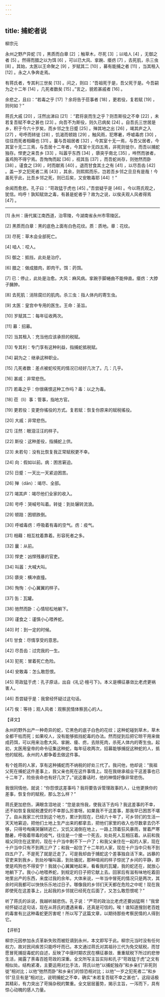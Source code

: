 ```yaml
---
---
---
```

title: 捕蛇者说
---




柳宗元

永州之野产异蛇 [1] ，黑质而白章 [2] ；触草木，尽死 [3] ；以啮人 [4] ，无御之者 [5] 。然得而腊之以为饵 [6] ，可以已大风、挛踠、瘘疠 [7] ，去死肌，杀三虫 [8] 。其始，太医以王命聚之 [9] ，岁赋其二 [10] ，募有能捕之者 [11] ，当其租入 [12] 。永之人争奔走焉。

有蒋氏者，专其利三世矣 [13] 。问之，则曰：“吾祖死于是，吾父死于是。今吾嗣为之十二年 [14] ，几死者数矣 [15] 。”言之，貌若甚戚者 [16] 。

余悲之，且曰：“若毒之乎 [17] ？余将告于莅事者 [18] ，更若役，复若赋 [19] ，则何如？”

蒋氏大戚 [20] ，汪然出涕曰 [21] ：“君将哀而生之乎？则吾斯役之不幸 [22] ，未若复吾赋不幸之甚也 [23] 。向吾不为斯役，则久已病矣 [24] 。自吾氏三世居是乡，积于今六十岁矣，而乡邻之生日蹙 [25] 。殚其地之出 [26] ，竭其庐之入 [27] ，号呼而转徙 [28] ，饥渴而顿踣 [29] ，触风雨，犯寒暑，呼嘘毒疠 [30] ，往往而死者相藉也 [31] 。曩与吾祖居者 [32] ，今其室十无一焉，与吾父居者，今其室十无二三焉，与吾居十二年者，今其室十无四五焉，非死则徙尔，而吾以捕蛇独存。悍吏之来吾乡 [33] ，叫嚣乎东西 [34] ，隳突乎南北 [35] ，哗然而骇者，虽鸡狗不得宁焉。吾恂恂而起 [36] ，视其缶 [37] ，而吾蛇尚存，则弛然而卧 [38] 。谨食之 [39] ，时而献焉 [40] 。退而甘食其土之有 [41] ，以尽吾齿 [42] 。盖一岁之犯死者二焉 [43] ，其余，则熙熙而乐，岂若吾乡邻之旦旦有是哉！今虽死乎此，比吾乡邻之死，则已后矣，又安敢毒耶 [44] ！”

余闻而愈悲。孔子曰：“苛政猛于虎也 [45] 。”吾尝疑乎是 [46] 。今以蒋氏观之，犹信。呜呼！孰知赋敛之毒，有甚是蛇者乎？故为之说，以俟夫观人风者得焉 [47] 。



* * *



[1] 永州：唐代属江南西道，治零陵，今湖南省永州市零陵区。

[2] 黑质而白章：黑的底色上面有白色花纹。质：质地。章：花纹。

[3] 尽死：草木会全部死亡。

[4] 啮人：咬人。

[5] 御之：抵挡，此处是治疗。

[6] 腊之：做成腊肉，即肉干。饵：药饵。

[7] 已：停止，此处是治愈。大风：麻风病。挛踠手脚蜷曲不能伸直。瘘疠：大脖子臃肿。

[8] 去死肌：消除腐烂的肌肉。杀三虫：指人体内的寄生虫。

[9] 太医：皇宫中专用的医生。王命：圣旨。

[10] 岁赋其二：每年征收两次。

[11] 募：招募。

[12] 当其租入：充当他应该承担的税赋。

[13] 专其利：专门享有这种利益，指捕蛇抵税赋。

[14] 嗣为之：继承这种职业。

[15] 几死者数：差点被蛇咬死的情况已经好几次了。几：几乎。

[16] 甚戚：非常悲伤。

[17] 若毒之乎：你很痛恨这种工作吗？毒：以之为毒。

[18] 莅（lì）事：管事，指地方官。

[19] 更若役：变更你徭役的方式。复若赋：恢复你原来的赋税徭役。

[20] 大戚：非常悲伤。

[21] 汪然：眼泪汪汪的样子。

[22] 斯役：这种差役，指捕蛇上供。

[23] 未若句：没有比恢复我正常赋税更不幸。

[24] 向：假如以前。病：困苦窘迫。

[25] 日蹙：一天比一天紧迫困苦。

[26] 殚（dān）：竭尽、全部。

[27] 竭其庐：竭尽他们全家的收入。

[28] 号呼：哭喊号叫着。转徙：到处辗转流浪。

[29] 顿踣：困顿跌倒。

[30] 呼嘘毒疠：呼吸着有毒的空气。疠：疫气。

[31] 相藉：相互枕着靠着。形容死者之多。

[32] 曩：从前。

[33] 悍吏：凶悍残暴的官吏。

[34] 叫嚣：大喊大叫。

[35] 隳突：横冲直撞。

[36] 恂恂：小心翼翼的样子。

[37] 缶：瓦罐。

[38] 弛然而卧：心情轻松地躺下。

[39] 谨食之：谨慎小心喂养蛇。

[40] 时：到一定的时候。

[41] 甘食：尽情享受的意思。

[42] 尽吾齿：过完我的一生。

[43] 犯死：冒着死亡危险。

[44] 安敢毒：怎么敢怨恨。

[45] 苛政猛于虎：孔子原话，出自《礼记·檀弓下》。本义是横征暴敛比老虎更祸害人。

[46] 吾尝疑乎是：我曾经怀疑过这句话。

[47] 俟：等待；观人风者：观察民情体察民心的人。

【译文】

永州的野外出产一种奇异的蛇，它黑色的底子白色的花纹；这种蛇碰到草木，草木全都干枯而死；如果咬人，没有能够抵挡蛇毒的办法。然而捉到后把它晾干用来做成药饵，可以用来治愈大风、挛踠、瘘、疠，去除死肉，杀死人体内的寄生虫。起初，太医用皇帝的命令征集这种蛇，每年征收两次，招募能够捕捉这种蛇的人，抵他的赋税。永州的人都争着去做这件事。

有个姓蒋的人家，享有这种捕蛇而不纳税的好处三代了。我问他，他却说：“我祖父死在捕蛇这件差事上，我父亲也死在这件事情上。现在我继承祖业干这差事也已十二年了，险些丧命也有好几次了。”说这番话时，他的神情好像非常悲伤。

我很同情他，就说：“你怨恨这差事吗？我将要告诉管理政事的人，让他更换你的差事，恢复你的赋税，那么怎么样？”

蒋氏更加悲伤，满眼含泪地说：“您是哀怜我，使我活下去吗？我这差事的不幸，还不如恢复我赋税遭受的不幸那么厉害呀。如果我不干这差事，那我早已困苦不堪了。自从我家三代住到这个地方，累计到现在，已经六十年了，可乡邻们的生活一天天地窘迫，把他们土地上生产出来的都拿去，把他们家里的收入也尽数拿去仍不够，只得号啕痛哭辗转逃亡，又饥又渴倒在地上，一路上顶着狂风暴雨，冒着严寒酷暑，呼吸着带毒的疫气，往往是一个接一个死去，处处死人互相压着。从前和我祖父同住在这里的，现在十户当中剩不下一户了；和我父亲住在一起的人家，现在十户当中只有不到两三户了；和我一起住了十二年的人家，现在十户当中只有不到四五户了。不是死了就是迁走了。可是我却由于捕蛇这个差事独自活下来。凶暴的官吏来到我乡，到处吵嚷叫嚣，到处骚扰，那种喧闹的样子惊扰了乡间的平静，即使是鸡狗也不得安宁！我就小心翼翼地起来，看看我的瓦罐，我的蛇还在，就放心地躺下了。我小心地喂养蛇，到规定的日子把它献上去。回家后有滋有味地吃着田地里出产的东西，来度过我的余年。大体来说，一年当中冒死的情况只是两次，其余时间我都可以快快乐乐地过日子。哪像我的乡邻们天天都在危险之中呢！现在我即使死在这差事上，比起我的乡邻就已经死在后面了，又怎么敢怨恨呢？”

听了蒋氏的诉说，我越听越悲伤。孔子说：“严苛的政治比老虎还要凶猛啊！”我曾经怀疑过这句话，现在从蒋氏的遭遇来看，还真是可信的。唉！谁知道搜刮老百姓的毒害有比这种毒蛇更厉害呢！所以写了这篇文章，以期待那些考察民情的人得到它。

【评析】

柳宗元因参加永贞革新失败而被贬谪到永州，本文即写于此。柳宗元当时没有任何权力，故对民间疾苦只能呼吁而已。本文通过蒋氏对其祖孙三代为免交赋税，而甘愿冒死捕捉毒蛇的自述，反映了中唐时期农民在横征暴敛、重重赋税下所过的悲惨生活，揭露了荼毒百姓苛政的深重。全文所写主旨实际和孔子“苛政猛于虎”之文有相似处。结构紧凑，主要运用对比手法，蒋氏以他“以捕蛇独存”和乡亲们“非死则徙”相对比；以他“弛然而卧”和乡亲们的惊恐相对比；以他“一岁之犯死者二”和乡邻“旦旦有是”相对比，说明捕蛇之不幸，确实“未若复吾赋不幸之甚也”。这段话极其精彩，有力突出了苛捐杂税的繁重。全文层层蓄势，揭示主旨，一泻而下，具有惊心动魄的感人力量。
